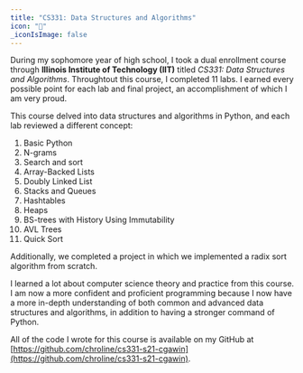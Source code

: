 ```yaml
---
title: "CS331: Data Structures and Algorithms"
icon: "🗼"
_iconIsImage: false
---
```


During my sophomore year of high school, I took a dual enrollment course through **Illinois Institute of Technology (IIT)** titled *CS331: Data Structures and Algorithms*. Throughtout this course, I completed 11 labs. I earned every possible point for each lab and final project, an accomplishment of which I am very proud.

This course delved into data structures and algorithms in Python, and each lab reviewed a different concept:

1. Basic Python
2. N-grams
3. Search and sort
4. Array-Backed Lists
5. Doubly Linked List
6. Stacks and Queues
7. Hashtables
8. Heaps
9. BS-trees with History Using Immutability
10. AVL Trees
11. Quick Sort

Additionally, we completed a project in which we implemented a radix sort algorithm from scratch.

I learned a lot about computer science theory and practice from this course. I am now a more confident and proficient programming because I now have a more in-depth understanding of both common and advanced data structures and algorithms, in addition to having a stronger command of Python.

All of the code I wrote for this course is available on my GitHub at [https://github.com/chroline/cs331-s21-cgawin](https://github.com/chroline/cs331-s21-cgawin).